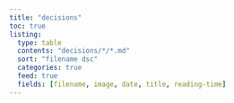 ```yaml
---
title: "decisions"
toc: true
listing:
  type: table
  contents: "decisions/*/*.md"
  sort: "filename dsc"
  categories: true
  feed: true
  fields: [filename, image, date, title, reading-time]
---
```

